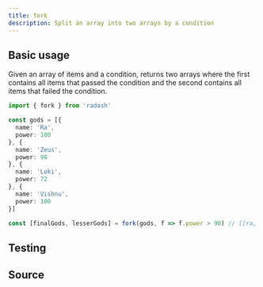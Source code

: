 ```yaml
---
title: fork
description: Split an array into two arrays by a condition
---
```



## Basic usage

Given an array of items and a condition, returns two arrays where the first contains all items that passed the condition and the second contains all items that failed the condition.

```ts
import { fork } from 'radash'

const gods = [{
  name: 'Ra',
  power: 100
}, {
  name: 'Zeus',
  power: 98
}, {
  name: 'Loki',
  power: 72
}, {
  name: 'Vishnu',
  power: 100
}]

const [finalGods, lesserGods] = fork(gods, f => f.power > 90) // [[ra, vishnu], [zeus, loki]]
```

## Testing

<TestingLinkAndPreview module="array" func="fork" />

## Source

<SourceLinkAndPreview module="array" func="fork" />
